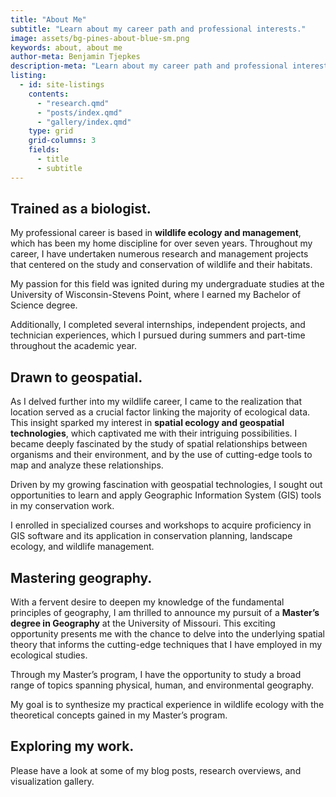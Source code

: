 ---
title: "About Me"
subtitle: "Learn about my career path and professional interests."
image: assets/bg-pines-about-blue-sm.png
keywords: about, about me
author-meta: Benjamin Tjepkes
description-meta: "Learn about my career path and professional interests."
listing:
  - id: site-listings
    contents:
      - "research.qmd"
      - "posts/index.qmd"
      - "gallery/index.qmd"
    type: grid
    grid-columns: 3
    fields: 
      - title
      - subtitle
---


## Trained as a biologist. {.intro-heading}

My professional career is based in **wildlife ecology and management**, which has been my home discipline for over seven years. Throughout my career, I have undertaken numerous research and management projects that centered on the study and conservation of wildlife and their habitats.

::: {.consultant-section}

::: {.consultant-info}

My passion for this field was ignited during my undergraduate studies at the University of Wisconsin-Stevens Point, where I earned my Bachelor of Science degree.

Additionally, I completed several internships, independent projects, and technician experiences, which I pursued during summers and part-time throughout the academic year.

:::

:::




## Drawn to geospatial. {.intro-heading}

As I delved further into my wildlife career, I came to the realization that location served as a crucial factor linking the majority of ecological data. This insight sparked my interest in **spatial ecology and geospatial technologies**, which captivated me with their intriguing possibilities. I became deeply fascinated by the study of spatial relationships between organisms and their environment, and by the use of cutting-edge tools to map and analyze these relationships.


::: {.consultant-section}

::: {.consultant-info}

Driven by my growing fascination with geospatial technologies, I sought out opportunities to learn and apply Geographic Information System (GIS) tools in my conservation work.

I enrolled in specialized courses and workshops to acquire proficiency in GIS software and its application in conservation planning, landscape ecology, and wildlife management.

:::

:::



## Mastering geography. {.intro-heading}

With a fervent desire to deepen my knowledge of the fundamental principles of geography, I am thrilled to announce my pursuit of a **Master's degree in Geography** at the University of Missouri. This exciting opportunity presents me with the chance to delve into the underlying spatial theory that informs the cutting-edge techniques that I have employed in my ecological studies.


::: {.consultant-section}

::: {.consultant-info}

Through my Master's program, I have the opportunity to study a broad range of topics spanning physical, human, and environmental geography.

My goal is to synthesize my practical experience in wildlife ecology with the theoretical concepts gained in my Master's program.

:::

:::

## Exploring my work. {.intro-heading}

Please have a look at some of my blog posts, research overviews, and visualization gallery.

::: {#site-listings}

:::